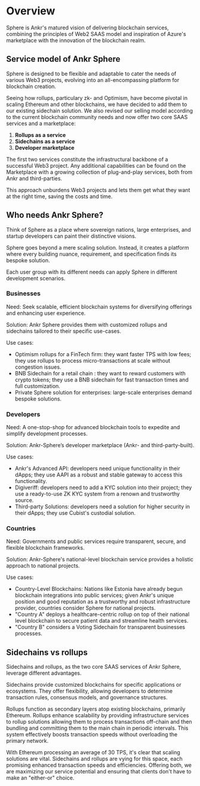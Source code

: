 
# Overview
Sphere is Ankr's matured vision of delivering blockchain services, combining the principles of Web2 SAAS model and inspiration of Azure's marketplace with the innovation of the blockchain realm.

## Service model of Ankr Sphere
Sphere is designed to be flexible and adaptable to cater the needs of various Web3 projects, evolving into an all-encompassing platform for blockchain creation.

Seeing how rollups, particulary zk- and Optimism, have become pivotal in scaling Ethereum and other blockchains, we have decided to add them to our existing sidechain solution. We also revised our selling model according to the current blockchain community needs and now offer two core SAAS services and a marketplace:
1. **Rollups as a service**
2. **Sidechains as a service**
3. **Developer marketplace**

The first two services constitute the infrastructural backbone of a successful Web3 project.
Any additional capabilities can be found on the Marketplace with a growing collection of plug-and-play services, both from Ankr and third-parties.

This approach unburdens Web3 projects and lets them get what they want at the right time, saving the costs and time.

## Who needs Ankr Sphere?
Think of Sphere as a place where sovereign nations, large enterprises, and startup developers can paint their distinctive visions.

Sphere goes beyond a mere scaling solution. Instead, it creates a platform where every building nuance, requirement, and specification finds its bespoke solution.

Each user group with its different needs can apply Sphere in different development scenarios.

### Businesses
Need: Seek scalable, efficient blockchain systems for diversifying offerings and enhancing user experience.

Solution: Ankr Sphere provides them with customized rollups and sidechains tailored to their specific use-cases.

Use cases:
* Optimism rollups for a FinTech firm: they want faster TPS with low fees; they use rollups to process micro-transactions at scale without congestion issues.
* BNB Sidechain for a retail chain : they want to reward customers with crypto tokens; they use a BNB sidechain for fast transaction times and full customization.
* Private Sphere solution for enterprises: large-scale enterprises demand bespoke solutions.

### Developers
Need: A one-stop-shop for advanced blockchain tools to expedite and simplify development processes.

Solution: Ankr-Sphere’s developer marketplace (Ankr- and third-party-built).

Use cases:
* Ankr's Advanced API: developers need unique functionality in their dApps; they use AAPI as a robust and stable gateway to access this functionality.
* Digiveriff: developers need to add a KYC solution into their project; they use a ready-to-use ZK KYC system from a renown and trustworthy source.
* Third-party Solutions: developers need a solution for higher security in their dApps; they use Cubist's custodial solution.

### Countries
Need: Governments and public services require transparent, secure, and flexible blockchain frameworks.

Solution: Ankr-Sphere's national-level blockchain service provides a holistic approach to national projects.

Use cases:
* Country-Level Blockchains: Nations like Estonia have already begun blockchain integrations into public services; given Ankr's unique position and good reputation as a trustworthy and robust infrastructure provider, countries consider Sphere for national projects.
* "Country A" deploys a healthcare-centric rollup on top of their national level blockchain to secure patient data and streamline health services.
* "Country B" considers a Voting Sidechain for transparent businesses processes.

## Sidechains vs rollups
Sidechains and rollups, as the two core SAAS services of Ankr Sphere, leverage different advantages.

Sidechains provide customized blockchains for specific applications or ecosystems. They offer flexibility, allowing developers to determine transaction rules, consensus models, and governance structures.

Rollups function as secondary layers atop existing blockchains, primarily Ethereum. Rollups enhance scalability by providing infrastructure services to rollup solutions allowing them to process transactions off-chain and then bundling and committing them to the main chain in periodic intervals. This system effectively boosts transaction speeds without overloading the primary network.

With Ethereum processing an average of 30 TPS, it's clear that scaling solutions are vital. Sidechains and rollups are vying for this space, each promising enhanced transaction speeds and efficiencies. Offering both, we are maximizing our service potential and ensuring that clients don't have to make an "either-or" choice.